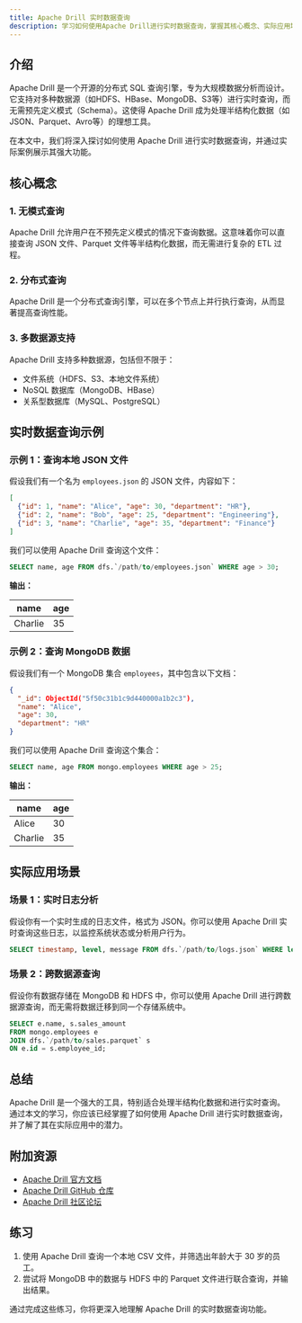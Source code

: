 ```yaml
---
title: Apache Drill 实时数据查询
description: 学习如何使用Apache Drill进行实时数据查询，掌握其核心概念、实际应用场景以及代码示例。
---
```


## 介绍

Apache Drill 是一个开源的分布式 SQL 查询引擎，专为大规模数据分析而设计。它支持对多种数据源（如HDFS、HBase、MongoDB、S3等）进行实时查询，而无需预先定义模式（Schema）。这使得 Apache Drill 成为处理半结构化数据（如JSON、Parquet、Avro等）的理想工具。

在本文中，我们将深入探讨如何使用 Apache Drill 进行实时数据查询，并通过实际案例展示其强大功能。

## 核心概念

### 1. 无模式查询
Apache Drill 允许用户在不预先定义模式的情况下查询数据。这意味着你可以直接查询 JSON 文件、Parquet 文件等半结构化数据，而无需进行复杂的 ETL 过程。

### 2. 分布式查询
Apache Drill 是一个分布式查询引擎，可以在多个节点上并行执行查询，从而显著提高查询性能。

### 3. 多数据源支持
Apache Drill 支持多种数据源，包括但不限于：
- 文件系统（HDFS、S3、本地文件系统）
- NoSQL 数据库（MongoDB、HBase）
- 关系型数据库（MySQL、PostgreSQL）

## 实时数据查询示例

### 示例 1：查询本地 JSON 文件

假设我们有一个名为 `employees.json` 的 JSON 文件，内容如下：

```json
[
  {"id": 1, "name": "Alice", "age": 30, "department": "HR"},
  {"id": 2, "name": "Bob", "age": 25, "department": "Engineering"},
  {"id": 3, "name": "Charlie", "age": 35, "department": "Finance"}
]
```

我们可以使用 Apache Drill 查询这个文件：

```sql
SELECT name, age FROM dfs.`/path/to/employees.json` WHERE age > 30;
```

**输出：**

| name    | age |
|---------|-----|
| Charlie | 35  |

### 示例 2：查询 MongoDB 数据

假设我们有一个 MongoDB 集合 `employees`，其中包含以下文档：

```json
{
  "_id": ObjectId("5f50c31b1c9d440000a1b2c3"),
  "name": "Alice",
  "age": 30,
  "department": "HR"
}
```

我们可以使用 Apache Drill 查询这个集合：

```sql
SELECT name, age FROM mongo.employees WHERE age > 25;
```

**输出：**

| name    | age |
|---------|-----|
| Alice   | 30  |
| Charlie | 35  |

## 实际应用场景

### 场景 1：实时日志分析

假设你有一个实时生成的日志文件，格式为 JSON。你可以使用 Apache Drill 实时查询这些日志，以监控系统状态或分析用户行为。

```sql
SELECT timestamp, level, message FROM dfs.`/path/to/logs.json` WHERE level = 'ERROR';
```

### 场景 2：跨数据源查询

假设你有数据存储在 MongoDB 和 HDFS 中，你可以使用 Apache Drill 进行跨数据源查询，而无需将数据迁移到同一个存储系统中。

```sql
SELECT e.name, s.sales_amount 
FROM mongo.employees e 
JOIN dfs.`/path/to/sales.parquet` s 
ON e.id = s.employee_id;
```

## 总结

Apache Drill 是一个强大的工具，特别适合处理半结构化数据和进行实时查询。通过本文的学习，你应该已经掌握了如何使用 Apache Drill 进行实时数据查询，并了解了其在实际应用中的潜力。

## 附加资源

- [Apache Drill 官方文档](https://drill.apache.org/docs/)
- [Apache Drill GitHub 仓库](https://github.com/apache/drill)
- [Apache Drill 社区论坛](https://community.apache.org/projects/drill.html)

## 练习

1. 使用 Apache Drill 查询一个本地 CSV 文件，并筛选出年龄大于 30 岁的员工。
2. 尝试将 MongoDB 中的数据与 HDFS 中的 Parquet 文件进行联合查询，并输出结果。

通过完成这些练习，你将更深入地理解 Apache Drill 的实时数据查询功能。